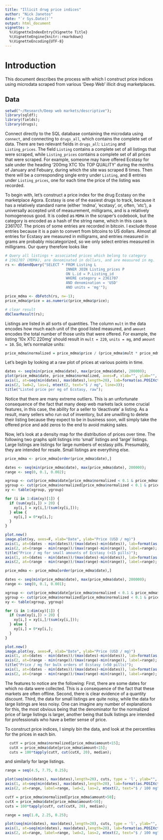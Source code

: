 ```yaml
---
title: "Illicit drug price indices"
author: "Nick Janetos"
date: "`r Sys.Date()`"
output: html_document
vignette: >
  %\VignetteIndexEntry{Vignette Title}
  %\VignetteEngine{knitr::rmarkdown}
  %\VignetteEncoding{UTF-8}
---
```


# Introduction

This document describes the process with which I construct price indices using microdata scraped from various 'Deep Web' illicit drug marketplaces. 

## Data

```r
setwd("~/Research/Deep web markets/descriptive");
library(sqldf);
library(fields);
library(drugs);
```

Connect directly to the SQL database containing the microdata using `connect`, and connecting to `drugs_all`, which contains the complete set of data. There are two relevant fields in `drugs_all`: `Listing` and `Listing_prices`. The field `Listing` contains a complete set of all listings that were scraped, while `Listing_prices` contains a complete set of all prices that were scraped. For example, someone may have offered Ecstasy for sale under the heading '200mg XTC 10x TOP QUALITY' during the months of January and Febuary, during which the site was scraped 8 times. Then there will be a corresponding single entry under `Listing`, and 8 entries under `Listing_prices`, one for each time the price of the listing was recorded.

To begin with, let's construct a price index for the drug Ecstasy on the marketplace Agora. Ecstasy is one of the easiest drugs to track, because it has a relatively standard name (either 'mdma', 'ecstasy', or, often, 'xtc'), a universally accepted unit of measurement, milligrams, and is a relatively homogeneous good. It is coded as `MDMA` in the scraper's codebook, but the category is encoded as a hash of the string name, which in this case is 2361707. The prices of some entries are recorded in bitcoin. I exclude those entries because it is a pain to convert from bitcoins to US dollars. Almost all entries for Ecstasy are measured in milligrams, and entries measured in grams are probably miscategorized, so we only select entries measured in milligrams. Our query therefore looks like

```r
# Query all listings + associated prices which belong to category 
# 2361707 (MDMA), are denominated in dollars, and are measured in mg.
rs <- dbSendQuery("SELECT * FROM Listing L
                            INNER JOIN Listing_prices P
                            ON L.id = P.Listing_id
                            WHERE category = 2361707
                            AND denomination = 'USD'
                            AND units = 'mg'");

price_mdma <- dbFetch(rs, n=-1);
price_mdma$price = as.numeric(price_mdma$price);

# clear result
dbClearResult(rs);
```

Listings are listed in all sorts of quantities. The column `mult` in the data encodes how much each unit of the good listed measured, and `amount` encodes the total number of those units that were offered. For example, the listing '10x XTC 220mg' should result in `mult = 220`, `units = mg`, and `amount = 10`. So, let's normalize units:

```r
price_mdma$normalized = price_mdma$price / (price_mdma$mult * price_mdma$amount);
```

Let's begin by looking at a raw plot of prices at various points in time.

```r
dates <- seq(min(price_mdma$date), max(price_mdma$date), 200000);
plot(price_mdma$date, price_mdma$normalized, axes=F, xlab="", ylab="", type='p', pch=4);
axis(1, at=seq(min(dates), max(dates),length=20), lab=format(as.POSIXct(seq(min(dates), max(dates),length=20), origin="1970-01-01"), "%m-%d"), lwd=2, mtext(1, text="Date", line=2.5))
axis(2, lwd=2, las=1, mtext(2, text="$ / mg", line=3));
title("Listed price per mg of Ecstasy, raw");
```

Notice that there are many extreme outliers. This is an unfortunate consequence of the fact that many deep web markets lack some crucial features, in this case, the ability for a seller to 'deactivate' a listing. As a result, many sellers who run out of inventory, but are unwilling to delete their listing because they expect to be in business soon, will simply take the offered price and add zeros to the end to avoid making sales.

Now, let's look at a density map for the distribution of prices over time. The following two graphs split listings into 'small' listings and 'large' listings. Large listings are listings for large numbers of ecstasy pills. Presumably, they are intended for resale. Small listings are everything else. 

```r
price_mdma <- price_mdma[order(price_mdma$date),]

dates <- seq(min(price_mdma$date), max(price_mdma$date), 200000);
range <- seq(0, 0.1, 0.002);

xgroup <- cut(price_mdma$date[price_mdma$normalized < 0.1 & price_mdma$amount<15],       dates, include.lowest=TRUE)
ygroup <- cut(price_mdma$normalized[price_mdma$normalized < 0.1 & price_mdma$amount<15], range, include.lowest=TRUE)
xy <- table(xgroup, ygroup)

for (i in 1:dim(xy)[1]) {
  if (sum(xy[i,]) > 20) {
    xy[i,] = xy[i,]/(sum(xy[i,]));
  } else {
    xy[i,] = 0*xy[i,];
  }
}

plot.new()
image.plot(xy, axes=F, xlab="Date", ylab="Price (USD / mg)")
axis(1, at=(dates - min(dates))/(max(dates)-min(dates)), lab=format(as.POSIXct(dates, origin="1970-01-01"), "%m-%d"))
axis(2, at=(range - min(range))/(max(range)-min(range)), label=range);
title("Price / mg for small amounts of Ecstasy (<15 pills)");
axis(1, at=(dates - min(dates))/(max(dates)-min(dates)), lab=format(as.POSIXct(dates, origin="1970-01-01"), "%m-%d"))
axis(2, at=(range - min(range))/(max(range)-min(range)), label=range);
```

```r
price_mdma <- price_mdma[order(price_mdma$date),]

dates <- seq(min(price_mdma$date), max(price_mdma$date), 200000);
range <- seq(0, 0.1, 0.001);

xgroup <- cut(price_mdma$date[price_mdma$normalized < 0.1 & price_mdma$amount>50],       dates, include.lowest=TRUE)
ygroup <- cut(price_mdma$normalized[price_mdma$normalized < 0.1 & price_mdma$amount>50], range, include.lowest=TRUE)
xy <- table(xgroup, ygroup)

for (i in 1:dim(xy)[1]) {
  if (sum(xy[i,]) > 20) {
    xy[i,] = xy[i,]/(sum(xy[i,]));
  } else {
    xy[i,] = 0*xy[i,];
  }
}

plot.new()
image.plot(xy, axes=F, xlab="Date", ylab="Price (USD / mg)")
axis(1, at=(dates - min(dates))/(max(dates)-min(dates)), lab=format(as.POSIXct(dates, origin="1970-01-01"), "%m-%d"))
axis(2, at=(range - min(range))/(max(range)-min(range)), label=range);
title("Price / mg for bulk orders of Ecstasy (>50 pills)");
axis(1, at=(dates - min(dates))/(max(dates)-min(dates)), lab=format(as.POSIXct(dates, origin="1970-01-01"), "%m-%d"))
axis(2, at=(range - min(range))/(max(range)-min(range)), label=range);
```

The features to notice are the following: First, there are some dates for which no data were collected. This is a consequence of the fact that these markets are often offline. Second, there is clear evidence of a quantity discount. Third, the data for small listings are quite noisy, while the data for large listings are less noisy. One can imagine any number of explanations for this, the most obvious being that the denominator for the normalized price of large listings is larger, another being that bulk listings are intended for professionals who have a better sense of price. 

To construct price indices, I simply bin the data, and look at the percentiles for the prices in each bin.

```r
  cutY = price_mdma$normalized[price_mdma$amount<15];
  cutX = price_mdma$date[price_mdma$amount<15];
  cuts = 100*tapply(cutY, cut(cutX, 20), median);
```

and similarly for large listings. 

```r
range = seq(4.5, 7.75, 0.25);

plot(seq(min(dates), max(dates),length=20), cuts, type = 'l', ylab="", xlab = "", lwd=3, axes = F, ylim = c(4.5, 7.75), main="Median price of ecstasy, small listings", col="blue");
axis(1, at=seq(min(dates), max(dates),length=20), lab=format(as.POSIXct(seq(min(dates), max(dates),length=20), origin="1970-01-01"), "%m-%d"), lwd=2, mtext(1, text="Date", line=2.5))
axis(2, at=range, label=range, lwd=2, las=2, mtext(2, text="$ / 100 mg", line=3));
```

```r
cutY = price_mdma$normalized[price_mdma$amount>50];
cutX = price_mdma$date[price_mdma$amount>50];
cuts = 100*tapply(cutY, cut(cutX, 20), median);

range = seq(1.0, 2.25, 0.25);

plot(seq(min(dates), max(dates),length=20), cuts, type = 'l', ylab="", xlab = "", lwd=3, axes = F, ylim = c(1.0, 2.25), main="Median price of ecstasy, large listings", col="blue");
axis(1, at=seq(min(dates), max(dates),length=20), lab=format(as.POSIXct(seq(min(dates), max(dates),length=20), origin="1970-01-01"), "%m-%d"), lwd=2, mtext(1, text="Date", line=2.5))
axis(2, at=range, label=range, lwd=2, las=2, mtext(2, text="$ / 100 mg", line=3));
```